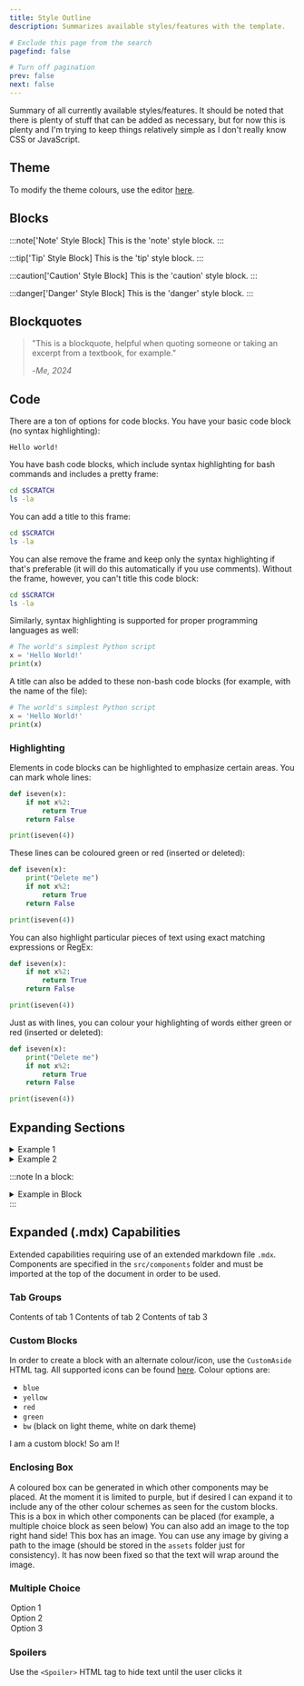 ```yaml
---
title: Style Outline
description: Summarizes available styles/features with the template.

# Exclude this page from the search
pagefind: false

# Turn off pagination
prev: false
next: false
---
```



Summary of all currently available styles/features. It should be noted that there is plenty of stuff that can be added as necessary, but for now this is plenty and I'm trying to keep things relatively simple as I don't 
really know CSS or JavaScript.

## Theme
To modify the theme colours, use the editor [here](https://starlight.astro.build/guides/css-and-tailwind/#theming).

## Blocks

:::note['Note' Style Block]
This is the 'note' style block.
:::

:::tip['Tip' Style Block]
This is the 'tip' style block.
:::

:::caution['Caution' Style Block]
This is the 'caution' style block.
:::

:::danger['Danger' Style Block]
This is the 'danger' style block.
:::

## Blockquotes

> "This is a blockquote, helpful when quoting someone or taking an excerpt from a textbook, for example."
>
> -*Me, 2024*

## Code

There are a ton of options for code blocks. You have your basic code block (no syntax highlighting):
```
Hello world!
```
You have bash code blocks, which include syntax highlighting for bash commands and includes a pretty frame:
```bash
cd $SCRATCH
ls -la
```
You can add a title to this frame:
```bash title="Going to scratch..."
cd $SCRATCH
ls -la
```
You can alse remove the frame and keep only the syntax highlighting if that's preferable (it will do this automatically if you use comments). Without the frame, however, you can't title this code block:
```bash frame="none"
cd $SCRATCH
ls -la
```
Similarly, syntax highlighting is supported for proper programming languages as well:
```python
# The world's simplest Python script
x = 'Hello World!'
print(x)
```
A title can also be added to these non-bash code blocks (for example, with the name of the file):
```python title="helloworld.py"
# The world's simplest Python script
x = 'Hello World!'
print(x)
```

### Highlighting
Elements in code blocks can be highlighted to emphasize certain areas. You can mark whole lines:
```python {2-4}
def iseven(x):
    if not x%2:
        return True
    return False

print(iseven(4))
```
These lines can be coloured green or red (inserted or deleted):
```python {1} ins={6-7} del={2}
def iseven(x):
    print("Delete me")
    if not x%2:
        return True
    return False

print(iseven(4))
```
You can also highlight particular pieces of text using exact matching expressions or RegEx:
```python "even" /return.*/
def iseven(x):
    if not x%2:
        return True
    return False

print(iseven(4))
```
Just as with lines, you can colour your highlighting of words either green or red (inserted or deleted):
```python "even" ins=/return.*/ del="print("Delete me")"
def iseven(x):
    print("Delete me")
    if not x%2:
        return True
    return False

print(iseven(4))
```

## Expanding Sections
<details>
    <summary>Example 1</summary>
    ```python
    import numpy as np
    # Do other things
    ```
</details>
<details>
    <summary>Example 2</summary>
    Example 2 content
</details>

:::note
In a block:
<details>
    <summary>Example in Block</summary>
    I'm in a block!
    ```bash
    npm run dev
    ```
</details>
:::

## Expanded (.mdx) Capabilities
Extended capabilities requiring use of an extended markdown file `.mdx`. Components are specified in the `src/components` folder and must be imported at the top of the document in order to be used.

### Tab Groups
<Tabs group="tab-group">
    <TabItem label="Tab 1">
        Contents of tab 1
    </TabItem>
    <TabItem label="Tab 2">
        Contents of tab 2
    </TabItem>
    <TabItem label="Tab 3">
        Contents of tab 3
    </TabItem>
</Tabs>

### Custom Blocks
In order to create a block with an alternate colour/icon, use the `CustomAside` HTML tag. All supported icons can be found [here](https://starlight.astro.build/guides/components/#icon). Colour options are:
- `blue`
- `yellow`
- `red`
- `green`
- `bw` (black on light theme, white on dark theme)

<CustomAside icon="star" title="Custom Block 1" colour="green">I am a custom block!</CustomAside>
<CustomAside icon="pen" title="Custom Block 2" colour="bw">So am I!</CustomAside>

### Enclosing Box
A coloured box can be generated in which other components may be placed. At the moment it is limited to purple, but if desired I can expand it to include any of the other colour schemes as seen for the custom blocks.
<Box>
This is a box in which other components can be placed (for example, a multiple choice block as seen below)
</Box>
You can also add an image to the top right hand side!
<Box imgSrc="/src/assets/mpilab.png">
This box has an image. You can use any image by giving a path to the image (should be stored in the `assets` folder just for consistency). It has now been fixed so that the text will wrap around the image. 
</Box>

### Multiple Choice
<MultipleChoice>
    <Option>
        Option 1
    </Option>
    <Option isCorrect>
        Option 2
    </Option>
    <Option>
        Option 3
    </Option>
</MultipleChoice>

### Spoilers

Use the `<Spoiler>` HTML tag to <Spoiler>hide text until the user clicks it</Spoiler>